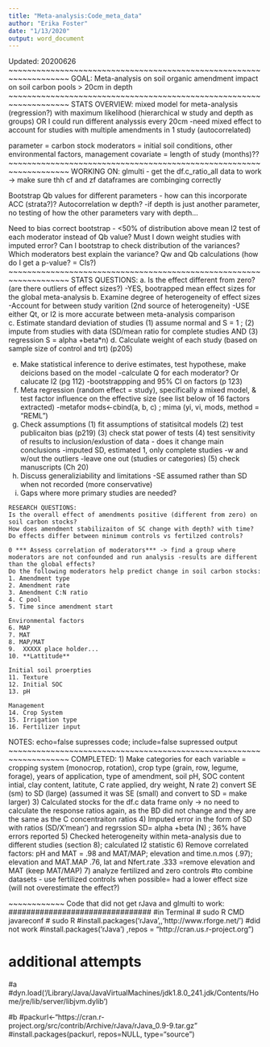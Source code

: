 ```yaml
---
title: "Meta-analysis:Code_meta_data"
author: "Erika Foster"
date: "1/13/2020"
output: word_document
---
```


Updated: 20200626
~~~~~~~~~~~~~~~~~~~~~~~~~~~~~~~~~~~~~~~~~~~~~~~~~~~~~~~~~~~~~~~~~~~
GOAL: 
Meta-analysis on soil organic amendment impact on soil carbon pools > 20cm in depth
~~~~~~~~~~~~~~~~~~~~~~~~~~~~~~~~~~~~~~~~~~~~~~~~~~~~~~~~~~~~~~~~~~~
STATS OVERVIEW:
mixed model for meta-analysis (regression?) with maximum likelihood 
       (hierarchical w study and depth as groups) 
       OR I could run different analyssis every 20cm
  -need mixed effect to account for studies with multiple amendments in 1 study (autocorrelated)
       
parameter = carbon stock 
moderators = initial soil conditions, other environmental factors, management
covariate = length of study (months)??
~~~~~~~~~~~~~~~~~~~~~~~~~~~~~~~~~~~~~~~~~~~~~~~~~~~~~~~~~~~~~~~~~~~
WORKING ON:
glmulti - get the df.c_ratio_all data to work -> make sure thh cf and zf dataframes are combinging correctly

Bootstrap Qb values for different parameters - how can this incorporate ACC (strata?)? Autocorrelation w depth?
    -if depth is just another parameter, no testing of how the other parameters vary with depth...

Need to bias correct bootstrap - <50% of distribution above mean
I2 test of each moderator instead of Qb value?
Must I down weight studies with imputed error?
Can I bootstrap to check distribution of the variances?
Which moderators best explain the variance? Qw and Qb calculations (how do I get a p-value? = CIs?)
~~~~~~~~~~~~~~~~~~~~~~~~~~~~~~~~~~~~~~~~~~~~~~~~~~~~~~~~~~~~~~~~~~~
STATS QUESTIONS:
a. Is the effect different from zero? (are there outliers of effect sizes?)
      -YES, bootrapped mean effect sizes for the global meta-analysis
b. Examine degree of heterogeneity of effect sizes
        -Account for between study varition (2nd source of heterogeneity)
        -USE either Qt, or I2 is more accurate between meta-analysis comparison
c. Estimate standard deviation of studies
       (1) assume normal and S = 1 ; (2) impute from studies with data (SD/mean ratio for complete studies AND (3) regression S = alpha +beta*n)
d. Calculate weight of each study (based on sample size of control and trt) (p205)

e. Make statistical inference to derive estimates, test hypothese, make deicions based on the model
       -calculate Q for each moderator? Or calucate I2 (pg 112) 
       -bootstrappping and 95% CI on factors (p 123)
f. Meta regression (random effect = study), specifically a mixed model,  & test factor influence on the effective size (see list below of 16 factors extracted)
       -metafor mods<-cbind(a, b, c) ; mima (yi, vi, mods, method = "REML")
g. Check assumptions
       (1) fit assumptions of statisitcal models
       (2) test publicaiton bias (p219)
       (3) check stat power of tests
       (4) test sensitivity of results to inclusion/exlustion of data - does it change main conclusions
              -imputed SD, estimated 1, only complete studies
              -w and w/out the outliers
              -leave one out (studies or categories)
       (5) check manuscripts (Ch 20)
h. Discuss generaliziability and limitations
        -SE assumed rather than SD when not recorded (more conservative)
i. Gaps where more primary studies are needed?
~~~~~~~~~~~~~~~~~~~~~~~~~~~~~~~~~~~~~~~~~~~~~~~~~~~~~~~~~~~~~~~~~~~
RESEARCH QUESTIONS:
Is the overall effect of amendments positive (different from zero) on soil carbon stocks?
How does amendment stabilizaiton of SC change with depth? with time?
Do effects differ between minimum controls vs fertilzed controls?

0 *** Assess correlation of moderators*** -> find a group where moderators are not confounded and run analysis -results are different than the global effects?
Do the following moderators help predict change in soil carbon stocks:
1. Amendment type
2. Amendment rate
3. Amendment C:N ratio
4. C pool  
5. Time since amendment start

Environmental factors
6. MAP
7. MAT
8. MAP/MAT
9.  XXXXX place holder...
10. **Lattitude**

Initial soil proerpties
11. Texture
12. Initial SOC
13. pH

Management
14. Crop System
15. Irrigation type
16. Fertilizer input
~~~~~~~~~~~~~~~~~~~~~~~~~~~~~~~~~~~~~~~~~~~~~~~~~~~~~~~~~~~~~~~~~~~
NOTES:
echo=false supresses code; include=false supressed output
~~~~~~~~~~~~~~~~~~~~~~~~~~~~~~~~~~~~~~~~~~~~~~~~~~~~~~~~~~~~~~~~~~~
COMPLETED:
        1) Make categories for each variable = cropping system (monocrop, rotation), crop type (grain, row, legume, forage), years of application, type of amendment, soil pH, SOC content intial, clay content, latitute, C rate applied, dry weight, N rate 
        2) convert SE (sm) to SD (large) (assumed it was SE (small) and convert to SD = make larger)
        3) Calculated stocks for the df.c data frame only -> no need to calculate the response ratios again, as the BD did not change and they are the same as the C concentraiton ratios
        4) Imputed error in the form of SD with ratios (SD/X'mean') and regrssion SD= alpha +beta (N) ; 36% have errors reported
        5) Checked heterogeneity within meta-analysis due to different studies (section 8); calculated I2 statistic
        6) Remove correlated factors:  pH and MAT = .98 and MAT/MAP; elevation and time.n.mos (.97); elevation and MAT.MAP .76,  lat and Nfert.rate .333
                =remove elevation and MAT (keep MAT/MAP)
        7) analyze fertilized and zero controls #to combine datasets - use fertilized controls when possible= had a lower effect size (will not overestimate the effect?)


~~~~~~~~~~~~
Code that did not get rJava and glmulti to work: 
################################
#in Terminal
# sudo R CMD javareconf
# sudo R
#install.packages('rJava',,'http://www.rforge.net/') #did not work
#install.packages('rJava') ,repos = "http://cran.us.r-project.org")

# additional attempts
#a
  #dyn.load('/Library/Java/JavaVirtualMachines/jdk1.8.0_241.jdk/Contents/Home/jre/lib/server/libjvm.dylib')

#b
  #packurl<-"https://cran.r-project.org/src/contrib/Archive/rJava/rJava_0.9-9.tar.gz"
  #install.packages(packurl, repos=NULL, type="source")

###########################
